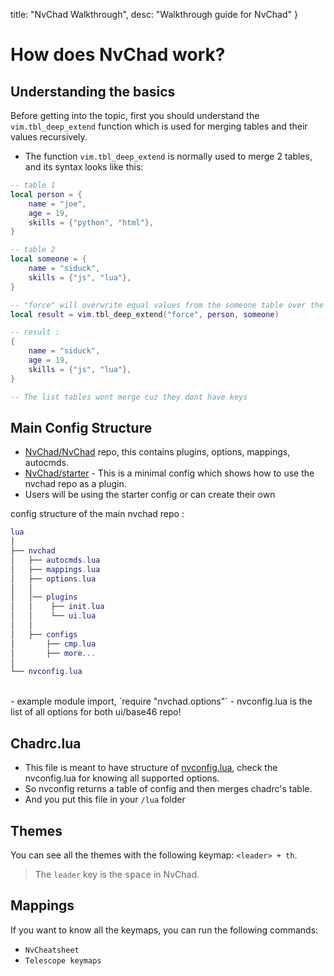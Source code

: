   title: "NvChad Walkthrough",
  desc: "Walkthrough guide for NvChad"
}

# How does NvChad work? 

## Understanding the basics

Before getting into the topic, first you should understand the `vim.tbl_deep_extend` function which is used for merging tables and their values recursively.  

- The function `vim.tbl_deep_extend` is normally used to merge 2 tables, and its syntax looks like this: 

```lua
-- table 1
local person = {
    name = "joe",
    age = 19,
    skills = {"python", "html"},
}

-- table 2
local someone = {
    name = "siduck",
    skills = {"js", "lua"},
}

-- "force" will overwrite equal values from the someone table over the person table
local result = vim.tbl_deep_extend("force", person, someone)

-- result : 
{
    name = "siduck",
    age = 19,
    skills = {"js", "lua"},
}

-- The list tables wont merge cuz they dont have keys 
```

## Main Config Structure

 - [NvChad/NvChad](https://github.com/NvChad/NvChad) repo, this contains plugins, options, mappings, autocmds.
 - [NvChad/starter](https://github.com/NvChad/starter) - This is a minimal config which shows how to use the nvchad repo as a plugin.
 - Users will be using the starter config or can create their own

 config structure of the main nvchad repo :
```lua
lua
│
├── nvchad
│   ├── autocmds.lua
│   ├── mappings.lua
│   ├── options.lua
│   │
│   │── plugins
│   │    ├── init.lua
│   │    └── ui.lua
│   │
│   ├── configs
│       ├── cmp.lua
│       ├── more...
│       
└── nvconfig.lua
```
<br/>
- example module import, `require "nvchad.options"`
- nvconfig.lua is the list of all options for both ui/base46 repo!

## Chadrc.lua

- This file is meant to have structure of [nvconfig.lua](https://github.com/NvChad/NvChad/blob/v2.5/lua/nvconfig.lua), check the nvconfig.lua for knowing all supported options.
- So nvconfig returns a table of config and then merges chadrc's table.
- And you put this file in your `/lua` folder

## Themes

You can see all the themes with the following keymap: `<leader> + th`.

> The `leader` key is the  <kbd>space</kbd>  in NvChad. 

## Mappings

If you want to know all the keymaps, you can run the following commands:

- `NvCheatsheet`
- `Telescope keymaps` 
